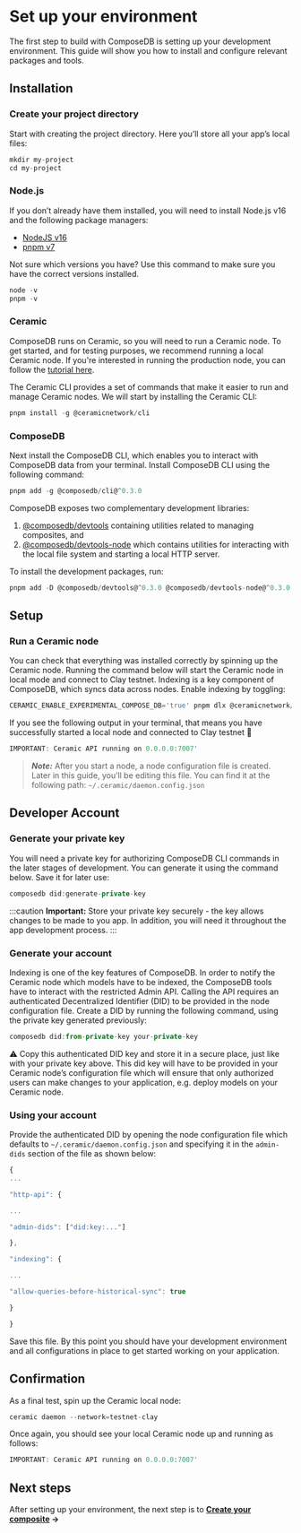
# Set up your environment
The first step to build with ComposeDB is setting up your development environment. This guide will show you how to install and configure relevant packages and tools.

## Installation
### Create your project directory
Start with creating the project directory. Here you’ll store all your app’s local files:
```jsx
mkdir my-project
cd my-project
```

### Node.js
If you don’t already have them installed, you will need to install Node.js v16 and the following package managers:
- [NodeJS v16](https://nodejs.org/en/)
- [pnpm v7](https://pnpm.io/installation)

Not sure which versions you have? Use this command to make sure you have the correct versions installed.
```jsx
node -v
pnpm -v
```

### Ceramic
ComposeDB runs on Ceramic, so you will need to run a Ceramic node. To get started, and for testing purposes, we recommend running a local Ceramic node. If you're interested in running the production node, you can follow the [tutorial here](https://blog.ceramic.network/configuring-a-ceramic-node-using-aws/). 

The Ceramic CLI provides a set of commands that make it easier to run and manage Ceramic nodes. We will start by installing the Ceramic CLI:

```jsx
pnpm install -g @ceramicnetwork/cli
```

### ComposeDB

  

Next install the ComposeDB CLI, which enables you to interact with ComposeDB data from your terminal. Install ComposeDB CLI using the following command:

```jsx
pnpm add -g @composedb/cli@^0.3.0
```

ComposeDB exposes two complementary development libraries: 
1. [@composedb/devtools](https://composedb.js.org/docs/0.2.x/api/modules/devtools) containing utilities related to managing composites, and 
2. [@composedb/devtools-node](https://composedb.js.org/docs/0.2.x/api/modules/devtools_node) which contains utilities for interacting with the local file system and starting a local HTTP server. 

To install the development packages, run:

```jsx
pnpm add -D @composedb/devtools@^0.3.0 @composedb/devtools-node@^0.3.0
```

## Setup
### Run a Ceramic node
You can check that everything was installed correctly by spinning up the Ceramic node. Running the command below will start the Ceramic node in local mode and connect to Clay testnet. 
Indexing is a key component of ComposeDB, which syncs data across nodes. Enable indexing by toggling:

```jsx
CERAMIC_ENABLE_EXPERIMENTAL_COMPOSE_DB='true' pnpm dlx @ceramicnetwork/cli daemon
```

If you see the following output in your terminal, that means you have successfully started a local node and connected to Clay testnet 🚀
```jsx
IMPORTANT: Ceramic API running on 0.0.0.0:7007'
```


>***Note:*** After you start a node, a node configuration file is created. Later in this guide, you’ll be editing this file. You can find it at the following path: `~/.ceramic/daemon.config.json`


## Developer Account
### Generate your private key
You will need a private key for authorizing ComposeDB CLI commands in the later stages of development. You can generate it using the command below. Save it for later use:

```jsx
composedb did:generate-private-key
```

:::caution
**Important:** Store your private key securely - the key allows changes to be made to you app. In addition, you will need it throughout the app development process.
:::

### Generate your account
Indexing is one of the key features of ComposeDB. In order to notify the Ceramic node which models have to be indexed, the ComposeDB tools have to interact with the restricted Admin API. Calling the API requires an authenticated Decentralized Identifier (DID) to be provided in the node configuration file. Create a DID by running the following command, using the private key generated previously:

```jsx
composedb did:from-private-key your-private-key
```

⚠️ Copy this authenticated DID key and store it in a secure place, just like with your private key above. This did key will have to be provided in your Ceramic node’s configuration file which will ensure that only authorized users can make changes to your application, e.g. deploy models on your Ceramic node.
  

### Using your account
Provide the authenticated DID by opening the node configuration file which defaults to `~/.ceramic/daemon.config.json` and specifying it in the `admin-dids` section of the file as shown below:

```jsx
{
...

"http-api": {

...

"admin-dids": ["did:key:..."]

},

"indexing": {

...

"allow-queries-before-historical-sync": true

}

}
```

Save this file. By this point you should have your development environment and all configurations in place to get started working on your application.
  

## Confirmation
As a final test, spin up the Ceramic local node:

```jsx
ceramic daemon --network=testnet-clay
```

Once again, you should see your local Ceramic node up and running as follows:

```jsx
IMPORTANT: Ceramic API running on 0.0.0.0:7007'
```

## Next steps
After setting up your environment, the next step is to **[Create your composite](./create-your-composite) →**

<!-- ## Related Guides
Ready to go to production? Learn how to deploy your app: [Server configuration](https://www.notion.so/Server-configuration-226c2bf34a6d43e9b7e8331b823735ed) -->